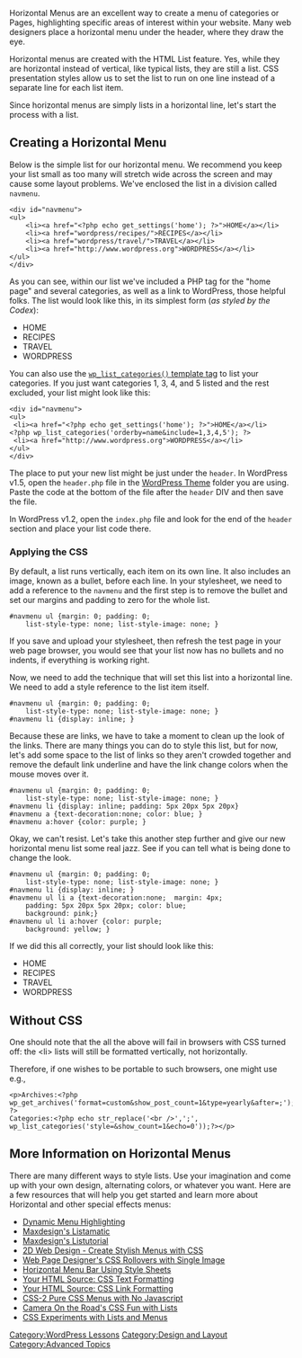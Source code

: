 {{Languages|
{{en|Creating Horizontal Menus}}
{{ko|Creating Horizontal Menus}}
}}
Horizontal Menus are an excellent way to create a menu of categories or Pages, highlighting specific areas of interest within your website.  Many web designers place a horizontal menu under the header, where they draw the eye.

Horizontal menus are created with the HTML List feature.  Yes, while they are horizontal instead of vertical, like typical lists, they are still a list.  CSS presentation styles allow us to set the list to run on one line instead of a separate line for each list item.

Since horizontal menus are simply lists in a horizontal line, let's start the process with a list.

==Creating a Horizontal Menu==
Below is the simple list for our horizontal menu.  We recommend you keep your list small as too many will stretch wide across the screen and may cause some layout problems.  We've enclosed the list in a division called <tt>navmenu</tt>. 
<pre>
<div id="navmenu">
<ul>
	<li><a href="<?php echo get_settings('home'); ?>">HOME</a></li>
	<li><a href="wordpress/recipes/">RECIPES</a></li>
	<li><a href="wordpress/travel/">TRAVEL</a></li>
	<li><a href="http://www.wordpress.org">WORDPRESS</a></li>
</ul>
</div></pre>
As you can see, within our list we've included a PHP tag for the "home page" and several categories, as well as a link to WordPress, those helpful folks.  The list would look like this, in its simplest form (<i>as styled by the Codex</i>):

* HOME
* RECIPES
* TRAVEL
* WORDPRESS

You can also use the [[Template_Tags/wp_list_categories|<tt>wp_list_categories()</tt> template tag]] to list your categories.  If you just want categories 1, 3, 4, and 5 listed and the rest excluded, your list might look like this:

 <pre>
<div id="navmenu">
<ul>
 <li><a href="<?php echo get_settings('home'); ?>">HOME</a></li>
<?php wp_list_categories('orderby=name&include=1,3,4,5'); ?>
 <li><a href="http://www.wordpress.org">WORDPRESS</a></li>
</ul>
</div>
</pre>
The place to put your new list might be just under the <tt>header</tt>.  In WordPress v1.5, open the <tt>header.php</tt> file in the [[Using Themes|WordPress Theme]] folder you are using.  Paste the code at the bottom of the file after the <tt>header</tt> DIV and then save the file.

In WordPress v1.2, open the <tt>index.php</tt> file and look for the end of the <tt>header</tt> section and place your list code there.

===Applying the CSS===
By default, a list runs vertically, each item on its own line.  It also includes an image, known as a bullet, before each line.  In your stylesheet, we need to add a reference to the <tt>navmenu</tt> and the first step is to remove the bullet and set our margins and padding to zero for the whole list.

<pre>#navmenu ul {margin: 0; padding: 0; 
	list-style-type: none; list-style-image: none; }</pre>

If you save and upload your stylesheet, then refresh the test page in your web page browser, you would see that your list now has no bullets and no indents, if everything is working right.

Now, we need to add the technique that will set this list into a horizontal line. We need to add a style reference to the list item itself.

<pre>#navmenu ul {margin: 0; padding: 0; 
	list-style-type: none; list-style-image: none; }
#navmenu li {display: inline; }</pre>

Because these are links, we have to take a moment to clean up the look of the links.  There are many things you can do to style this list, but for now, let's add some space to the list of links so they aren't crowded together and remove the default link underline and have the link change colors when the mouse moves over it.

<pre>#navmenu ul {margin: 0; padding: 0; 
	list-style-type: none; list-style-image: none; }
#navmenu li {display: inline; padding: 5px 20px 5px 20px}
#navmenu a {text-decoration:none; color: blue; }
#navmenu a:hover {color: purple; }</pre>

Okay, we can't resist. Let's take this another step further and give our new horizontal menu list some real jazz.  See if you can tell what is being done to change the look.

<pre>#navmenu ul {margin: 0; padding: 0; 
	list-style-type: none; list-style-image: none; }
#navmenu li {display: inline; }
#navmenu ul li a {text-decoration:none;  margin: 4px;
	padding: 5px 20px 5px 20px; color: blue;
	background: pink;}
#navmenu ul li a:hover {color: purple;
	background: yellow; }</pre>

If we did this all correctly, your list should look like this:

<ul style="margin: 0; padding: 0; list-style-type: none; list-style-image: none">
<li style="display: inline; text-decoration:none;  margin: 4px; padding: 5px 20px 5px 20px; color: blue; background: pink; font-style:bold">HOME</li>
<li style="display: inline; text-decoration:none;  margin: 4px; padding: 5px 20px 5px 20px; color: blue; background: pink; font-style:bold">RECIPES</li>
<li style="display: inline; text-decoration:none;  margin: 4px; padding: 5px 20px 5px 20px; color: blue; background: pink; font-style:bold">TRAVEL</li>
<li style="display: inline; text-decoration:none;  margin: 4px; padding: 5px 20px 5px 20px; color: blue; background: pink; font-style:bold">WORDPRESS</li>
</ul>

==Without CSS==
One should note that the all the above will fail in browsers with CSS turned off:
the <nowiki><li></nowiki> lists will still be formatted vertically, not horizontally.

Therefore, if one wishes to be portable to such browsers, one might use e.g.,
<pre>
<p>Archives:<?php wp_get_archives('format=custom&show_post_count=1&type=yearly&after=;'); ?>
Categories:<?php echo str_replace('<br />',';', wp_list_categories('style=&show_count=1&echo=0'));?></p>
</pre>
==More Information on Horizontal Menus==
There are many different ways to style lists.  Use your imagination and come up with your own design, alternating colors, or whatever you want.  Here are a few resources that will help you get started and learn more about Horizontal and other special effects menus:
* [[Dynamic Menu Highlighting]]
* [http://css.maxdesign.com.au/listamatic/ Maxdesign's Listamatic]
* [http://css.maxdesign.com.au/listutorial/index.htm Maxdesign's Listutorial]
* [http://www.2dwebdesign.com/tutorials/2-left-nav1.html 2D Web Design - Create Stylish Menus with CSS]
* [http://www.wpdfd.com/editorial/wpd0404footnote.htm Web Page Designer's CSS Rollovers with Single Image]
* [http://moronicbajebus.com/wordpress/wp-content/cssplay/top-menu/ Horizontal Menu Bar Using Style Sheets]
* [http://www.yourhtmlsource.com/stylesheets/csstext.html Your HTML Source: CSS Text Formatting]
* [http://www.yourhtmlsource.com/stylesheets/csslinks.html Your HTML Source: CSS Link Formatting]
* [http://www.howtocreate.co.uk/tutorials/testMenu.html CSS-2 Pure CSS Menus with No Javascript]
* [http://www.cameraontheroad.com/learn/web/cssfun1.html Camera On the Road's CSS Fun with Lists]
* [http://www.cameraontheroad.com/learn/web/cssexperiment7.html CSS Experiments with Lists and Menus]

[[Category:WordPress Lessons]]
[[Category:Design and Layout]]
[[Category:Advanced Topics]]